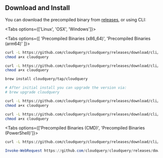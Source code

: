 
## Download and Install

You can download the precompiled binary from [releases](https://github.com/cloudquery/cloudquery/releases), or using CLI:

<Tabs options={['Linux', 'OSX', 'Windows']}>

<Tab>

<Tabs options={[ 'Precompiled Binaries (x86_64)', 'Precompiled Binaries (arm64)' ]}>

<Tab>

```bash
curl -L https://github.com/cloudquery/cloudquery/releases/download/cli/v0.32.9/cloudquery_linux_x86_64 -o cloudquery
chmod a+x cloudquery
```

</Tab>

<Tab>

```bash
curl -L https://github.com/cloudquery/cloudquery/releases/download/cli/v0.32.9/cloudquery_linux_arm64 -o cloudquery
chmod a+x cloudquery
```

</Tab>

</Tabs>

</Tab>

<Tab>
<Tabs options={['Homebrew', 'Precompiled Binaries (x86_64)', 'Precompiled Binaries (arm64)']}>
<Tab>

```bash
brew install cloudquery/tap/cloudquery

# After initial install you can upgrade the version via:
# brew upgrade cloudquery
```

</Tab>

<Tab>

```bash
curl -L https://github.com/cloudquery/cloudquery/releases/download/cli/v0.32.9/cloudquery_darwin_x86_64 -o cloudquery
chmod a+x cloudquery
```

</Tab>

<Tab>

```bash
curl -L https://github.com/cloudquery/cloudquery/releases/download/cli/v0.32.9/cloudquery_darwin_arm64 -o cloudquery
chmod a+x cloudquery
```

</Tab>

</Tabs>

</Tab>

<Tab>

<Tabs options={['Precompiled Binaries (CMD)', 'Precompiled Binaries (PowerShell)']}>

<Tab>

```bash
curl -L https://github.com/cloudquery/cloudquery/releases/download/cli/v0.32.9/cloudquery_windows_x86_64.exe -o cloudquery.exe
```

</Tab>

<Tab>

```powershell
Invoke-WebRequest https://github.com/cloudquery/cloudquery/releases/download/cli/v0.32.9/cloudquery_windows_x86_64.exe -o cloudquery.exe
```

</Tab>

</Tabs>

</Tab>

</Tabs>
